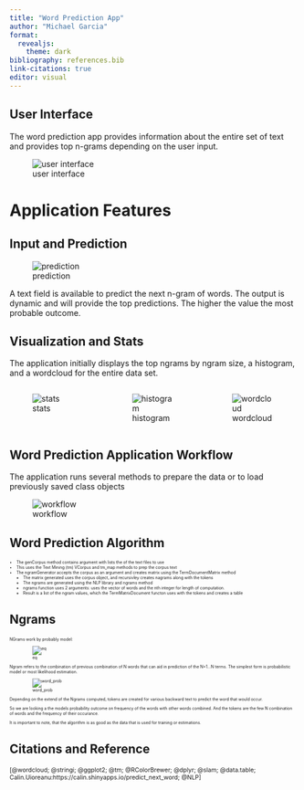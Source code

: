 ```yaml
---
title: "Word Prediction App"
author: "Michael Garcia"
format: 
  revealjs:
    theme: dark
bibliography: references.bib
link-citations: true
editor: visual
---
```


## User Interface

The word prediction app provides information about the entire set of text and provides top n-grams depending on the user input.

![user interface](./assets/user_interface.jpg)

# Application Features

## Input and Prediction

![prediction](./assets/string_input.png)

A text field is available to predict the next n-gram of words. The output is dynamic and will provide the top predictions. The higher the value the most probable outcome.

## Visualization and Stats

The application initially displays the top ngrams by ngram size, a histogram, and a wordcloud for the entire data set.

::: columns
::: {.column width="33%"}
![stats](./assets/full_data_stats.png)
:::

::: {.column width="33%"}
![histogram](./assets/full_ngram_hist.png)
:::

::: {.column width="33%"}
![wordcloud](./assets/full_wordcloud.png)
:::
:::

## Word Prediction Application Workflow

The application runs several methods to prepare the data or to load previously saved class objects

![workflow](./assets/word_pred_process.jpg)

## Word Prediction Algorithm

::: {style="font-size: 0.5em"}
-   The genCorpus method contains argument with lists the of the text files to use
-   This uses the Text Mining (tm) VCorpus and tm_map methods to prep the corpus text
-   The ngramGenerator accepts the corpus as an argument and creates matrix using the TermDocumentMatrix method
    -   The matrix generated uses the corpus object, and recursivley creates nagrams along with the tokens
    -   The ngrams are generated using the NLP library and ngrams method
    -   ngrams function uses 2 arguments: uses the vector of words and the nth integer for length of computation.
    -   Result is a list of the ngram values, which the TermMatrixDocument functon uses with the tokens and creates a table
:::

## Ngrams

::: {style="font-size: 0.5em"}
NGrams work by probably model:

![eq](./assets/prob_estimation.png)

Ngram refers to the combination of previous combination of N words that can aid in prediction of the N+1...N terms. The simplest form is probabilistic model or most likelihood estimation.

![word_prob](./assets/word_prob_example.png)

Depending on the extend of the Ngrams computed, tokens are created for various backward text to predict the word that would occur.

So we are looking a the models probability outcome on frequency of the words with other words combined. And the tokens are the few N combination of words and the frequency of their occurance.

It is important to note, that the algorithm is as good as the data that is used for training or estimations.
:::

## Citations and Reference

::: {style="font-size: 0.75em"}
[@wordcloud; @stringi; @ggplot2; @tm; @RColorBrewer; @dplyr; @slam; @data.table; Calin.Uioreanu:https://calin.shinyapps.io/predict_next_word; @NLP]
:::
